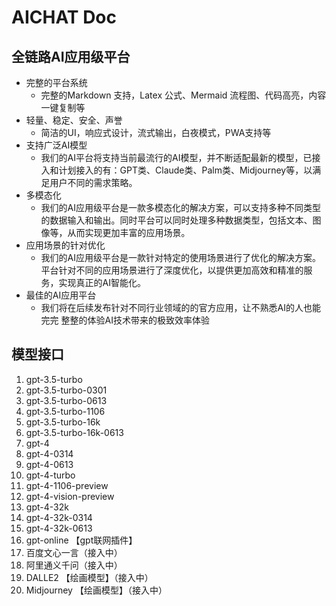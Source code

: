 # AICHAT Doc

## 全链路AI应用级平台

- 完整的平台系统
  - 完整的Markdown 支持，Latex 公式、Mermaid 流程图、代码高亮，内容一键复制等
- 轻量、稳定、安全、声誉
  - 简洁的UI，响应式设计，流式输出，白夜模式，PWA支持等
- 支持广泛AI模型
  - 我们的AI平台将支持当前最流行的AI模型，并不断适配最新的模型，已接入和计划接入的有：GPT类、Claude类、Palm类、Midjourney等，以满足用户不同的需求策略。
- 多模态化
  - 我们的AI应用级平台是一款多模态化的解决方案，可以支持多种不同类型的数据输入和输出。同时平台可以同时处理多种数据类型，包括文本、图像等，从而实现更加丰富的应用场景。
- 应用场景的针对优化
  - 我们的AI应用级平台是一款针对特定的使用场景进行了优化的解决方案。 平台针对不同的应用场景进行了深度优化，以提供更加高效和精准的服务，实现真正的AI智能化。
- 最佳的AI应用平台
  - 我们将在后续发布针对不同行业领域的的官方应用，让不熟悉AI的人也能完完 整整的体验AI技术带来的极致效率体验

## 模型接口

1. gpt-3.5-turbo
2. gpt-3.5-turbo-0301
3. gpt-3.5-turbo-0613
4. gpt-3.5-turbo-1106
5. gpt-3.5-turbo-16k
6. gpt-3.5-turbo-16k-0613
7. gpt-4
8. gpt-4-0314
9. gpt-4-0613
10. gpt-4-turbo
11. gpt-4-1106-preview
12. gpt-4-vision-preview
13. gpt-4-32k
14. gpt-4-32k-0314
15. gpt-4-32k-0613
16. gpt-online 【gpt联网插件】
17. 百度文心一言（接入中）
18. 阿里通义千问（接入中）
19. DALLE2 【绘画模型】（接入中）
20. Midjourney 【绘画模型】（接入中）



